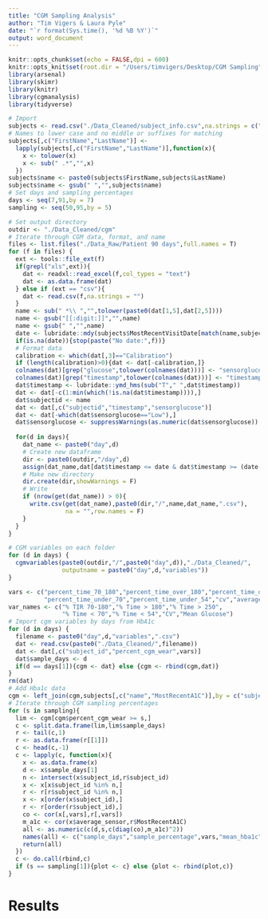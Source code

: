 ```yaml
---
title: "CGM Sampling Analysis"
author: "Tim Vigers & Laura Pyle"
date: "`r format(Sys.time(), '%d %B %Y')`"
output: word_document
---
```


```r
knitr::opts_chunk$set(echo = FALSE,dpi = 600)
knitr::opts_knit$set(root.dir = "/Users/timvigers/Desktop/CGM Sampling")
library(arsenal)
library(skimr)
library(knitr)
library(cgmanalysis)
library(tidyverse)
```

```r
# Import
subjects <- read.csv("./Data_Cleaned/subject_info.csv",na.strings = c("","(-)"))
# Names to lower case and no middle or suffixes for matching
subjects[,c("FirstName","LastName")] <- 
  lapply(subjects[,c("FirstName","LastName")],function(x){
    x <- tolower(x)
    x <- sub(" .*","",x)
  })
subjects$name <- paste0(subjects$FirstName,subjects$LastName)
subjects$name <- gsub(" ","",subjects$name)
# Set days and sampling percentages
days <- seq(7,91,by = 7)
sampling <- seq(50,95,by = 5)
```

```r
# Set output directory
outdir <- "./Data_Cleaned/cgm"
# Iterate through CGM data, format, and name
files <- list.files("./Data_Raw/Patient 90 days",full.names = T)
for (f in files) {
  ext <- tools::file_ext(f)
  if(grepl("xls",ext)){
    dat <- readxl::read_excel(f,col_types = "text")
    dat <- as.data.frame(dat)
  } else if (ext == "csv"){
    dat <- read.csv(f,na.strings = "")
  }
  name <- sub(" *\\ ","",tolower(paste0(dat[1,5],dat[2,5])))
  name <- gsub("[[:digit:]]","",name)
  name <- gsub(" ","",name)
  date <- lubridate::mdy(subjects$MostRecentVisitDate[match(name,subjects$name)])
  if(is.na(date)){stop(paste("No date:",f))}
  # Format data
  calibration <- which(dat[,3]=="Calibration")
  if (length(calibration)>0){dat <- dat[-calibration,]}
  colnames(dat)[grep("glucose",tolower(colnames(dat)))] <- "sensorglucose"
  colnames(dat)[grep("timestamp",tolower(colnames(dat)))] <- "timestamp"
  dat$timestamp <- lubridate::ymd_hms(sub("T"," ",dat$timestamp))
  dat <- dat[-c(1:min(which(!is.na(dat$timestamp)))),]
  dat$subjectid <- name
  dat <- dat[,c("subjectid","timestamp","sensorglucose")]
  dat <- dat[-which(dat$sensorglucose=="Low"),]
  dat$sensorglucose <- suppressWarnings(as.numeric(dat$sensorglucose))
  
  for(d in days){
    dat_name <- paste0("day",d)
    # Create new dataframe
    dir <- paste0(outdir,"/day",d)
    assign(dat_name,dat[dat$timestamp <= date & dat$timestamp >= (date-d),])
    # Make new directory
    dir.create(dir,showWarnings = F)
    # Write
    if (nrow(get(dat_name)) > 0){
      write.csv(get(dat_name),paste0(dir,"/",name,dat_name,".csv"),
                na = "",row.names = F)
    }
  }
}
```

```r
# CGM variables on each folder
for (d in days) {
  cgmvariables(paste0(outdir,"/",paste0("day",d)),"./Data_Cleaned/",
               outputname = paste0("day",d,"variables"))
}
```

```r
vars <- c("percent_time_70_180","percent_time_over_180","percent_time_over_250",
          "percent_time_under_70","percent_time_under_54","cv","average_sensor")
var_names <- c("% TIR 70-180","% Time > 180","% Time > 250",
               "% Time < 70","% Time < 54","CV","Mean Glucose")
# Import cgm variables by days from HbA1c
for (d in days) {
  filename <- paste0("day",d,"variables",".csv")
  dat <- read.csv(paste0("./Data_Cleaned/",filename))
  dat <- dat[,c("subject_id","percent_cgm_wear",vars)]
  dat$sample_days <- d
  if(d == days[1]){cgm <- dat} else {cgm <- rbind(cgm,dat)}
}
rm(dat)
# Add Hba1c data
cgm <- left_join(cgm,subjects[,c("name","MostRecentA1C")],by = c("subject_id" = "name"))
# Iterate through CGM sampling percentages
for (s in sampling){
  lim <- cgm[cgm$percent_cgm_wear >= s,]
  c <- split.data.frame(lim,lim$sample_days)
  r <- tail(c,1)
  r <- as.data.frame(r[[1]])
  c <- head(c,-1)
  c <- lapply(c, function(x){
    x <- as.data.frame(x)
    d <- x$sample_days[1]
    n <- intersect(x$subject_id,r$subject_id)
    x <- x[x$subject_id %in% n,]
    r <- r[r$subject_id %in% n,]
    x <- x[order(x$subject_id),]
    r <- r[order(r$subject_id),]
    co <- cor(x[,vars],r[,vars])
    m_a1c <- cor(x$average_sensor,r$MostRecentA1C)
    all <- as.numeric(c(d,s,c(diag(co),m_a1c)^2))
    names(all) <- c("sample_days","sample_percentage",vars,"mean_hba1c")
    return(all)
  }) 
  c <- do.call(rbind,c)
  if (s == sampling[1]){plot <- c} else {plot <- rbind(plot,c)}
}
```

# Results

